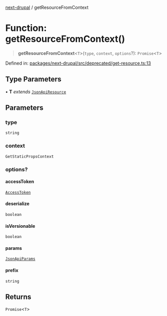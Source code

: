 [next-drupal](../globals.mdx) / getResourceFromContext

# Function: getResourceFromContext()

> **getResourceFromContext**\<`T`\>(`type`, `context`, `options`?): `Promise`\<`T`\>

Defined in: [packages/next-drupal/src/deprecated/get-resource.ts:13](https://github.com/chapter-three/next-drupal/blob/99d53e7de9f279983acefda33ce5bc4643bafb3c/packages/next-drupal/src/deprecated/get-resource.ts#L13)

## Type Parameters

• **T** _extends_ [`JsonApiResource`](../interfaces/JsonApiResource.mdx)

## Parameters

### type

`string`

### context

`GetStaticPropsContext`

### options?

#### accessToken

[`AccessToken`](../interfaces/AccessToken.mdx)

#### deserialize

`boolean`

#### isVersionable

`boolean`

#### params

[`JsonApiParams`](../type-aliases/JsonApiParams.mdx)

#### prefix

`string`

## Returns

`Promise`\<`T`\>
